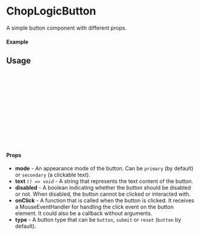 
<Meta of={Button} title='Button' />

# ChopLogicButton

A simple button component with different props.

#### Example

<Canvas of={Button.Primary} />

## Usage

```ts
import { ChopLogicButton } from "chop-logic-components";

const Example = () => {
  return (
      <ChopLogicButton
        text="Button"
        onClick={()=> console.log("Clicked")}
        type='submit'
      />
  );
};

export default Example;
```

#### Props

- **mode** - An appearance mode of the button. Can be `primary` (by default) or `secondary` (a clickable text).
- **text** _`() => void`_ - A string that represents the text content of the button.
- **disabled** - A boolean indicating whether the button should be disabled or not. When disabled, the button cannot be clicked or interacted with.
- **onClick** - A function that is called when the button is clicked. It receives a MouseEventHandler for handling the click event on the button element. It could also be a callback without arguments.
- **type** - A button type that can be `button`, `submit` or `reset` (`button` by default).
